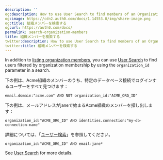 ```yaml
---
description: ''
og:description: How to use User Search to find members of an Organization
og:image: https://cdn2.auth0.com/docs/1.14553.0/img/share-image.png
og:title: 組織メンバーを検索する
og:url: https://auth0.com/docs/
permalink: search-organization-members
title: 組織メンバーを検索する
twitter:description: How to use User Search to find members of an Organization
twitter:title: 組織メンバーを検索する
---
```


In addition to [listing organization members](/docs/manage-users/organizations/configure-organizations/retrieve-members), you can use [User Search](/docs/manage-users/user-search) to find users filtered by organization membership by using the `organization_id` parameter in a search.

下の例は、Acme組織のメンバーのうち、特定のデータベース接続でログインするユーザーをすべて見つけます：

`email.domain:"acme.com" AND NOT organization_id:"ACME_ORG_ID"`

下の例は、メールアドレスがjaneで始まるAcme組織のメンバーを探し出します：

`organization_id:"ACME_ORG_ID" AND identities.connection:"my-db-connection-name"`

詳細については、「[ユーザー検索](/users/user-search)」を参照してください。

`organization_id:"ACME_ORG_ID" AND email:jane*`

See [User Search](/docs/manage-users/user-search) for more details.